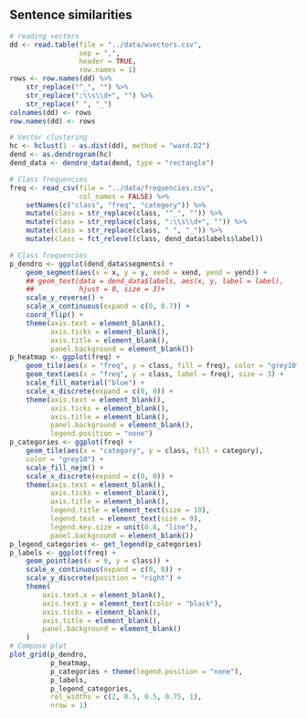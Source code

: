 ## Sentence similarities


```r
# reading vectors
dd <- read.table(file = "../data/wvectors.csv",
                 sep = ",",
                 header = TRUE,
                 row.names = 1)
rows <- row.names(dd) %>%
    str_replace("^_", "") %>%
    str_replace(":\\s\\d+", "") %>%
    str_replace(" ", "_")
colnames(dd) <- rows
row.names(dd) <- rows

# Vector clustering
hc <- hclust(1 - as.dist(dd), method = "ward.D2")
dend <- as.dendrogram(hc)
dend_data <- dendro_data(dend, type = "rectangle")

# Class frequencies
freq <- read_csv(file = "../data/frequencies.csv",
                 col_names = FALSE) %>%
    setNames(c("class", "freq", "category")) %>%
    mutate(class = str_replace(class, "^_", "")) %>%
    mutate(class = str_replace(class, ":\\s\\d+", "")) %>%
    mutate(class = str_replace(class, " ", "_")) %>%
    mutate(class = fct_relevel(class, dend_data$labels$label))
```

```r
# Class frequencies
p_dendro <- ggplot(dend_data$segments) +
    geom_segment(aes(x = x, y = y, xend = xend, yend = yend)) +
    ## geom_text(data = dend_data$labels, aes(x, y, label = label),
    ##           hjust = 0, size = 3)+
    scale_y_reverse() +
    scale_x_continuous(expand = c(0, 0.7)) +
    coord_flip() +
    theme(axis.text = element_blank(),
          axis.ticks = element_blank(),
          axis.title = element_blank(),
          panel.background = element_blank())
p_heatmap <- ggplot(freq) +
    geom_tile(aes(x = "freq", y = class, fill = freq), color = "grey10") +
    geom_text(aes(x = "freq", y = class, label = freq), size = 3) +
    scale_fill_material("blue") +
    scale_x_discrete(expand = c(0, 0)) +
    theme(axis.text = element_blank(),
          axis.ticks = element_blank(),
          axis.title = element_blank(),
          panel.background = element_blank(),
          legend.position = "none")
p_categories <- ggplot(freq) +
    geom_tile(aes(x = "category", y = class, fill = category),
    color = "grey10") +
    scale_fill_nejm() +
    scale_x_discrete(expand = c(0, 0)) +
    theme(axis.text = element_blank(),
          axis.ticks = element_blank(),
          axis.title = element_blank(),
          legend.title = element_text(size = 10),
          legend.text = element_text(size = 9),
          legend.key.size = unit(0.8, "line"),
          panel.background = element_blank())
p_legend_categories <- get_legend(p_categories)
p_labels <- ggplot(freq) +
    geom_point(aes(x = 0, y = class)) +
    scale_x_continuous(expand = c(0, 0)) +
    scale_y_discrete(position = "right") +
    theme(
        axis.text.x = element_blank(),
        axis.text.y = element_text(color = "black"),
        axis.ticks = element_blank(),
        axis.title = element_blank(),
        panel.background = element_blank()
    )
# Compose plot
plot_grid(p_dendro,
          p_heatmap,
          p_categories + theme(legend.position = "none"),
          p_labels,
          p_legend_categories,
          rel_widths = c(2, 0.5, 0.5, 0.75, 1),
          nrow = 1)
```